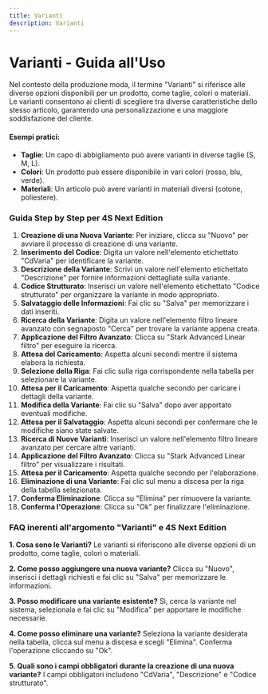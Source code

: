 ```yaml
---
title: Varianti
description: Varianti
---
```


# Varianti - Guida all'Uso

Nel contesto della produzione moda, il termine "Varianti" si riferisce alle diverse opzioni disponibili per un prodotto, come taglie, colori o materiali. Le varianti consentono ai clienti di scegliere tra diverse caratteristiche dello stesso articolo, garantendo una personalizzazione e una maggiore soddisfazione del cliente.

#### Esempi pratici:

* **Taglie**: Un capo di abbigliamento può avere varianti in diverse taglie (S, M, L).
* **Colori**: Un prodotto può essere disponibile in vari colori (rosso, blu, verde).
* **Materiali**: Un articolo può avere varianti in materiali diversi (cotone, poliestere).

### Guida Step by Step per 4S Next Edition

1. **Creazione di una Nuova Variante**: Per iniziare, clicca su "Nuovo" per avviare il processo di creazione di una variante.
2. **Inserimento del Codice**: Digita un valore nell'elemento etichettato "CdVaria" per identificare la variante.
3. **Descrizione della Variante**: Scrivi un valore nell'elemento etichettato "Descrizione" per fornire informazioni dettagliate sulla variante.
4. **Codice Strutturato**: Inserisci un valore nell'elemento etichettato "Codice strutturato" per organizzare la variante in modo appropriato.
5. **Salvataggio delle Informazioni**: Fai clic su "Salva" per memorizzare i dati inseriti.
6. **Ricerca della Variante**: Digita un valore nell'elemento filtro lineare avanzato con segnaposto "Cerca" per trovare la variante appena creata.
7. **Applicazione del Filtro Avanzato**: Clicca su "Stark Advanced Linear filtro" per eseguire la ricerca.
8. **Attesa del Caricamento**: Aspetta alcuni secondi mentre il sistema elabora la richiesta.
9. **Selezione della Riga**: Fai clic sulla riga corrispondente nella tabella per selezionare la variante.
10. **Attesa per il Caricamento**: Aspetta qualche secondo per caricare i dettagli della variante.
11. **Modifica della Variante**: Fai clic su "Salva" dopo aver apportato eventuali modifiche.
12. **Attesa per il Salvataggio**: Aspetta alcuni secondi per confermare che le modifiche siano state salvate.
13. **Ricerca di Nuove Varianti**: Inserisci un valore nell'elemento filtro lineare avanzato per cercare altre varianti.
14. **Applicazione del Filtro Avanzato**: Clicca su "Stark Advanced Linear filtro" per visualizzare i risultati.
15. **Attesa per il Caricamento**: Aspetta qualche secondo per l'elaborazione.
16. **Eliminazione di una Variante**: Fai clic sul menu a discesa per la riga della tabella selezionata.
17. **Conferma Eliminazione**: Clicca su "Elimina" per rimuovere la variante.
18. **Conferma l'Operazione**: Clicca su "Ok" per finalizzare l'eliminazione.

### FAQ inerenti all'argomento "Varianti" e 4S Next Edition

**1. Cosa sono le Varianti?**
Le varianti si riferiscono alle diverse opzioni di un prodotto, come taglie, colori o materiali.

**2. Come posso aggiungere una nuova variante?**
Clicca su "Nuovo", inserisci i dettagli richiesti e fai clic su "Salva" per memorizzare le informazioni.

**3. Posso modificare una variante esistente?**
Sì, cerca la variante nel sistema, selezionala e fai clic su "Modifica" per apportare le modifiche necessarie.

**4. Come posso eliminare una variante?**
Seleziona la variante desiderata nella tabella, clicca sul menu a discesa e scegli "Elimina". Conferma l'operazione cliccando su "Ok".

**5. Quali sono i campi obbligatori durante la creazione di una nuova variante?**
I campi obbligatori includono "CdVaria", "Descrizione" e "Codice strutturato".